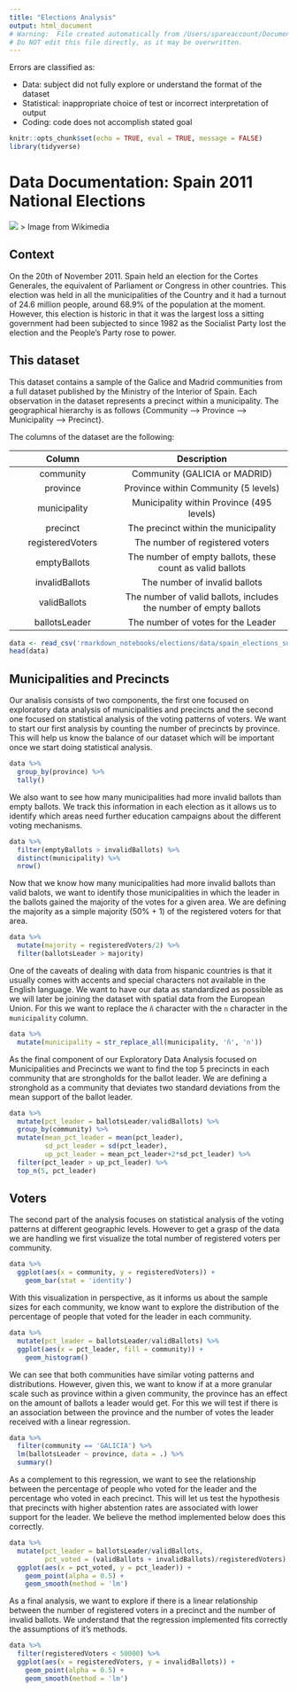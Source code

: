 ```yaml
---
title: "Elections Analysis"
output: html_document
# Warning:  File created automatically from /Users/spareaccount/Documents/internship/that-seems-ok-to-me/rmarkdown_notebooks/elections/elections_analysis.Rmd
# Do NOT edit this file directly, as it may be overwritten.
---
```


Errors are classified as:

  - Data:  subject did not fully explore or understand the format of the dataset
  - Statistical: inappropriate choice of test or incorrect interpretation of output
  - Coding: code does not accomplish stated goal

```r
knitr::opts_chunk$set(echo = TRUE, eval = TRUE, message = FALSE)
library(tidyverse)
```

# Data Documentation: Spain 2011 National Elections

![](/Users/spareaccount/Documents/internship/that-seems-ok-to-me/rmarkdown_notebooks/elections/resources/2011_Spanish_election_-_Results.svg)
> Image from Wikimedia

## Context

On the 20th of November 2011. Spain held an election for the Cortes Generales, the equivalent of Parliament or Congress in other countries. This election was held in all the municipalities of the Country and it had a turnout of 24.6 million people, around 68.9% of the population at the moment. However, this election is historic in that it was the largest loss a sitting government had been subjected to since 1982 as the Socialist Party lost the election and the People's Party rose to power.

## This dataset

This dataset contains a sample of the Galice and Madrid communities from a full dataset published by the Ministry of the Interior of Spain. Each observation in the dataset represents a precinct within a municipality. The geographical hierarchy is as follows {Community --> Province --> Municipality --> Precinct}.

The columns of the dataset are the following:

| Column | Description |
|:------:|:-----------:|
| community | Community (GALICIA or MADRID) |
| province | Province within Community (5 levels) |
| municipality | Municipality within Province (495 levels) |
| precinct | The precinct within the municipality |
| registeredVoters | The number of registered voters |
| emptyBallots | The number of empty ballots, these count as valid ballots |
| invalidBallots| The number of invalid ballots |
| validBallots | The number of valid ballots, includes the number of empty ballots |
| ballotsLeader| The number of votes for the Leader |

```r
data <- read_csv('rmarkdown_notebooks/elections/data/spain_elections_subset_2011.csv')
head(data)
```

## Municipalities and Precincts

Our analisis consists of two components, the first one focused on exploratory data analysis of municipalities and precincts and the second one focused on statistical analysis of the voting patterns of voters. We want to start our first analysis by counting the number of precincts by province. This will help us know the balance of our dataset which will be important once we start doing statistical analysis.

```r
data %>%
  group_by(province) %>%
  tally()
```



We also want to see how many municipalities had more invalid ballots than empty ballots. We track this information in each election as it allows us to identify which areas need further education campaigns about the different voting mechanisms. 

```r
data %>%
  filter(emptyBallots > invalidBallots) %>%
  distinct(municipality) %>%
  nrow()
```



Now that we know how many municipalities had more invalid ballots than valid balots, we want to identify those municipalities in which the leader in the ballots gained the majority of the votes for a given area. We are defining the majority as a simple majority (50% + 1) of the registered voters for that area. 

```r
data %>%
  mutate(majority = registeredVoters/2) %>%
  filter(ballotsLeader > majority)
```



One of the caveats of dealing with data from hispanic countries is that it usually comes with accents and special characters not available in the English language. We want to have our data as standardized as possible as we will later be joining the dataset with spatial data from the European Union. For this we want to replace the `ñ` character with the `n` character in the `municipality` column.

```r
data %>%
  mutate(municipality = str_replace_all(municipality, 'ñ', 'n'))
```



As the final component of our Exploratory Data Analysis focused on Municipalities and Precincts we want to find the top 5 precincts in each community that are strongholds for the ballot leader. We are defining a stronghold as a community that deviates two standard deviations from the mean support of the ballot leader.

```r
data %>%
  mutate(pct_leader = ballotsLeader/validBallots) %>%
  group_by(community) %>%
  mutate(mean_pct_leader = mean(pct_leader),
         sd_pct_leader = sd(pct_leader),
         up_pct_leader = mean_pct_leader+2*sd_pct_leader) %>%
  filter(pct_leader > up_pct_leader) %>%
  top_n(5, pct_leader)
```



## Voters

The second part of the analysis focuses on statistical analysis of the voting patterns at different geographic levels. However to get a grasp of the data we are handling we first visualize the total number of registered voters per community.

```r
data %>%
  ggplot(aes(x = community, y = registeredVoters)) +
    geom_bar(stat = 'identity')
```



With this visualization in perspective, as it informs us about the sample sizes for each community, we know want to explore the distribution of the percentage of people that voted for the leader in each community. 

```r
data %>%
  mutate(pct_leader = ballotsLeader/validBallots) %>%
  ggplot(aes(x = pct_leader, fill = community)) +
    geom_histogram()
```



We can see that both communities have similar voting patterns and distributions. However, given this, we want to know if at a more granular scale such as province within a given community, the province has an effect on the amount of ballots a leader would get. For this we will test if there is an association between the province and the number of votes the leader received with a linear regression.

```r
data %>%
  filter(community == 'GALICIA') %>%
  lm(ballotsLeader ~ province, data = .) %>% 
  summary()
```






As a complement to this regression, we want to see the relationship between the percentage of people who voted for the leader and the percentage who voted in each precinct. This will let us test the hypothesis that precincts with higher abstention rates are associated with lower support for the leader. We believe the method implemented below does this correctly.

```r
data %>%
  mutate(pct_leader = ballotsLeader/validBallots,
         pct_voted = (validBallots + invalidBallots)/registeredVoters) %>%
  ggplot(aes(x = pct_voted, y = pct_leader)) +
    geom_point(alpha = 0.5) +
    geom_smooth(method = 'lm')
```



As a final analysis, we want to explore if there is a linear relationship between the number of registered voters in a precinct and the number of invalid ballots. We understand that the regression implemented fits correctly the assumptions of it's methods. 

```r
data %>%
  filter(registeredVoters < 50000) %>%
  ggplot(aes(x = registeredVoters, y = invalidBallots)) +
    geom_point(alpha = 0.5) +
    geom_smooth(method = 'lm')
```


